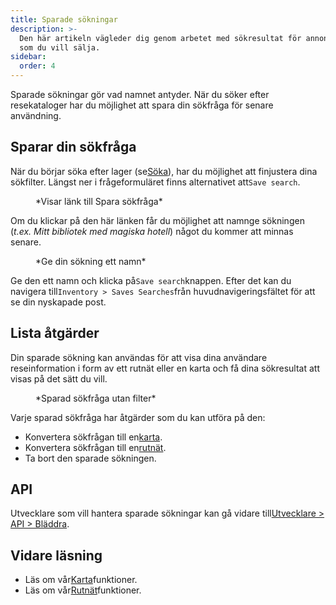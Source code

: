```yaml
---
title: Sparade sökningar
description: >-
  Den här artikeln vägleder dig genom arbetet med sökresultat för annonsutrymme
  som du vill sälja.
sidebar:
  order: 4
---
```


Sparade sökningar gör vad namnet antyder. När du söker efter resekataloger har du möjlighet att spara din sökfråga för senare användning.

## Sparar din sökfråga

När du börjar söka efter lager (se[Söka](/studio/search)), har du möjlighet att finjustera dina sökfilter. Längst ner i frågeformuläret finns alternativet att`Save search`.

<figure>
  <CloudinaryImage width="350" height="329" resize="scale" quality="best" alt="Spara en sökning" src="academy/save-search" errorImage="noimage_opaque_nyrtl0.png" />

  <figcaption>*Visar länk till Spara sökfråga*</figcaption>
</figure>


Om du klickar på den här länken får du möjlighet att namnge sökningen (*t.ex. Mitt bibliotek med magiska hotell*) något du kommer att minnas senare.

<figure>
  <CloudinaryImage width="350" height="329" resize="scale" quality="best" alt="Ge din sökning ett namn" src="academy/name-save-search" errorImage="noimage_opaque_nyrtl0.png" />

  <figcaption>*Ge din sökning ett namn*</figcaption>
</figure>


Ge den ett namn och klicka på`Save search`knappen. Efter det kan du navigera till`Inventory > Saves Searches`från huvudnavigeringsfältet för att se din nyskapade post.

## Lista åtgärder

Din sparade sökning kan användas för att visa dina användare reseinformation i form av ett rutnät eller en karta och få dina sökresultat att visas på det sätt du vill.

<figure>
  <CloudinaryImage width="700" height="939" resize="scale" quality="best" alt="Sparade sökåtgärder" src="academy/saved-search-actions" errorImage="noimage_opaque_nyrtl0.png" />

  <figcaption>*Sparad sökfråga utan filter*</figcaption>
</figure>


Varje sparad sökfråga har åtgärder som du kan utföra på den:

* Konvertera sökfrågan till en[karta](/studio/maps).
* Konvertera sökfrågan till en[rutnät](/studio/grids).
* Ta bort den sparade sökningen.

## API

Utvecklare som vill hantera sparade sökningar kan gå vidare till[Utvecklare > API > Bläddra](/developers/apis/#browse-api).

## Vidare läsning

* Läs om vår[Karta](/studio/maps)funktioner.
* Läs om vår[Rutnät](/studio/grids)funktioner.

